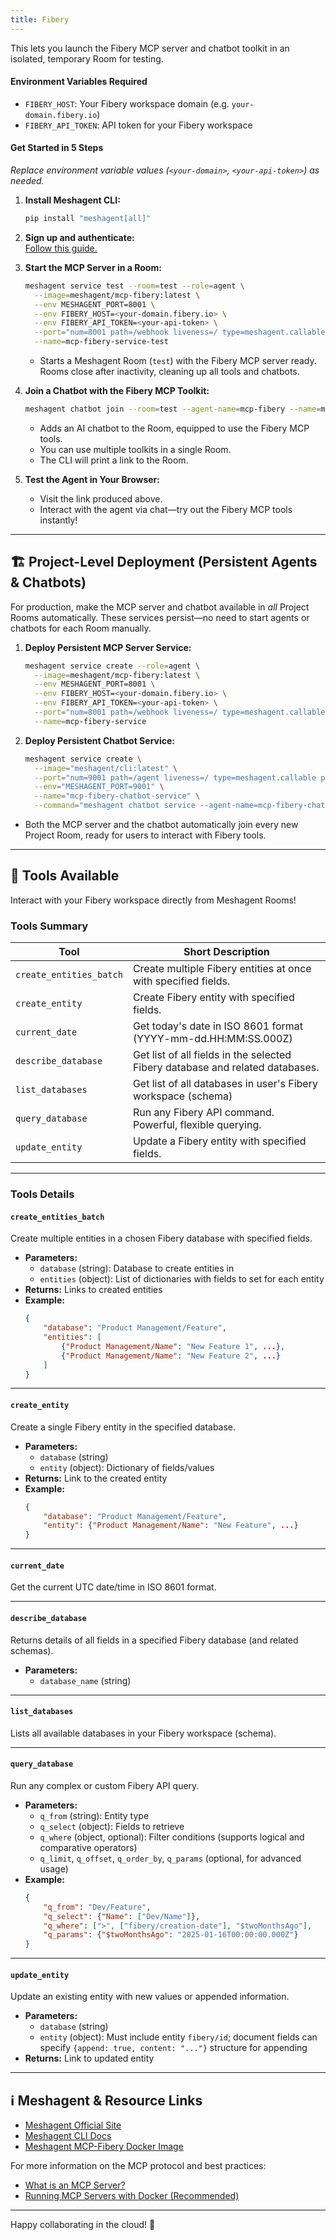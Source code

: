 ```yaml
---
title: Fibery
---
```



This lets you launch the Fibery MCP server and chatbot toolkit in an isolated, temporary Room for testing.

#### Environment Variables Required

- `FIBERY_HOST`: Your Fibery workspace domain (e.g. `your-domain.fibery.io`)
- `FIBERY_API_TOKEN`: API token for your Fibery workspace

#### Get Started in 5 Steps

*Replace environment variable values (`<your-domain>`, `<your-api-token>`) as needed.*

1. **Install Meshagent CLI:**  
   ```bash
   pip install "meshagent[all]"
   ```
2. **Sign up and authenticate:**  
   [Follow this guide.](https://docs.meshagent.com/cli/getting_started)

3. **Start the MCP Server in a Room:**  
   ```bash
   meshagent service test --room=test --role=agent \
     --image=meshagent/mcp-fibery:latest \
     --env MESHAGENT_PORT=8001 \
     --env FIBERY_HOST=<your-domain.fibery.io> \
     --env FIBERY_API_TOKEN=<your-api-token> \
     --port="num=8001 path=/webhook liveness=/ type=meshagent.callable" \
     --name=mcp-fibery-service-test
   ```
   - Starts a Meshagent Room (`test`) with the Fibery MCP server ready. Rooms close after inactivity, cleaning up all tools and chatbots.

4. **Join a Chatbot with the Fibery MCP Toolkit:**  
   ```bash
   meshagent chatbot join --room=test --agent-name=mcp-fibery --name=mcp-fibery --toolkit=mcp-fibery
   ```
   - Adds an AI chatbot to the Room, equipped to use the Fibery MCP tools.
   - You can use multiple toolkits in a single Room.
   - The CLI will print a link to the Room.

5. **Test the Agent in Your Browser:**  
   - Visit the link produced above.
   - Interact with the agent via chat—try out the Fibery MCP tools instantly!

---

## 🏗 Project-Level Deployment (Persistent Agents & Chatbots)

For production, make the MCP server and chatbot available in *all* Project Rooms automatically. These services persist—no need to start agents or chatbots for each Room manually.

1. **Deploy Persistent MCP Server Service:**
   ```bash
   meshagent service create --role=agent \
     --image=meshagent/mcp-fibery:latest \
     --env MESHAGENT_PORT=8001 \
     --env FIBERY_HOST=<your-domain.fibery.io> \
     --env FIBERY_API_TOKEN=<your-api-token> \
     --port="num=8001 path=/webhook liveness=/ type=meshagent.callable" \
     --name=mcp-fibery-service
   ```
2. **Deploy Persistent Chatbot Service:**  
   ```bash
   meshagent service create \
     --image="meshagent/cli:latest" \
     --port="num=9001 path=/agent liveness=/ type=meshagent.callable participant_name=mcp-fibery-chatbot" \
     --env="MESHAGENT_PORT=9001" \
     --name="mcp-fibery-chatbot-service" \
     --command="meshagent chatbot service --agent-name=mcp-fibery-chatbot --toolkit=mcp-fibery"
   ```
- Both the MCP server and the chatbot automatically join every new Project Room, ready for users to interact with Fibery tools.

---

## 🧰 Tools Available

Interact with your Fibery workspace directly from Meshagent Rooms!

### Tools Summary

| Tool                     | Short Description                                                                 |
|--------------------------|----------------------------------------------------------------------------------|
| `create_entities_batch`  | Create multiple Fibery entities at once with specified fields.                   |
| `create_entity`          | Create Fibery entity with specified fields.                                      |
| `current_date`           | Get today's date in ISO 8601 format (YYYY-mm-dd.HH:MM:SS.000Z)                  |
| `describe_database`      | Get list of all fields in the selected Fibery database and related databases.    |
| `list_databases`         | Get list of all databases in user's Fibery workspace (schema)                    |
| `query_database`         | Run any Fibery API command. Powerful, flexible querying.                        |
| `update_entity`          | Update a Fibery entity with specified fields.                                    |

---

### Tools Details

#### **`create_entities_batch`**
Create multiple entities in a chosen Fibery database with specified fields.
- **Parameters:**  
  - `database` (string): Database to create entities in  
  - `entities` (object): List of dictionaries with fields to set for each entity  
- **Returns:** Links to created entities
- **Example:**
    ```json
    {
        "database": "Product Management/Feature",
        "entities": [
            {"Product Management/Name": "New Feature 1", ...},
            {"Product Management/Name": "New Feature 2", ...}
        ]
    }
    ```

---

#### **`create_entity`**
Create a single Fibery entity in the specified database.
- **Parameters:**  
  - `database` (string)
  - `entity` (object): Dictionary of fields/values  
- **Returns:** Link to the created entity  
- **Example:**
    ```json
    {
        "database": "Product Management/Feature",
        "entity": {"Product Management/Name": "New Feature", ...}
    }
    ```

---

#### **`current_date`**
Get the current UTC date/time in ISO 8601 format.

---

#### **`describe_database`**
Returns details of all fields in a specified Fibery database (and related schemas).
- **Parameters:**  
  - `database_name` (string)

---

#### **`list_databases`**
Lists all available databases in your Fibery workspace (schema).

---

#### **`query_database`**
Run any complex or custom Fibery API query.
- **Parameters:**  
  - `q_from` (string): Entity type
  - `q_select` (object): Fields to retrieve
  - `q_where` (object, optional): Filter conditions (supports logical and comparative operators)
  - `q_limit`, `q_offset`, `q_order_by`, `q_params` (optional, for advanced usage)
- **Example:**
    ```json
    {
        "q_from": "Dev/Feature",
        "q_select": {"Name": ["Dev/Name"]},
        "q_where": [">", ["fibery/creation-date"], "$twoMonthsAgo"],
        "q_params": {"$twoMonthsAgo": "2025-01-16T00:00:00.000Z"}
    }
    ```

---

#### **`update_entity`**
Update an existing entity with new values or appended information.
- **Parameters:**  
  - `database` (string)
  - `entity` (object): Must include entity `fibery/id`; document fields can specify `{append: true, content: "..."}` structure for appending
- **Returns:** Link to updated entity

---

## ℹ️ Meshagent & Resource Links

- [Meshagent Official Site](https://www.meshagent.com/)
- [Meshagent CLI Docs](https://docs.meshagent.com)
- [Meshagent MCP-Fibery Docker Image](https://hub.docker.com/r/meshagent/mcp-fibery)

For more information on the MCP protocol and best practices:
- [What is an MCP Server?](https://www.anthropic.com/news/model-context-protocol)
- [Running MCP Servers with Docker (Recommended)](https://www.docker.com/blog/the-model-context-protocol-simplifying-building-ai-apps-with-anthropic-claude-desktop-and-docker/)

---

Happy collaborating in the cloud! 🚀